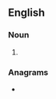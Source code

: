 {{also|aérations|aërations}}
==English==

===Noun===
{{head|en|noun plural form}}

# {{plural of|aeration|lang=en}}

===Anagrams===
* {{anagrams|en|Aaronites}}